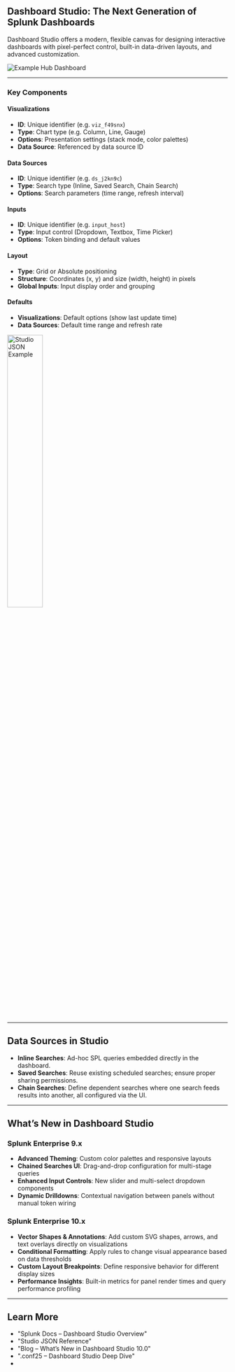 
## Dashboard Studio: The Next Generation of Splunk Dashboards

Dashboard Studio offers a modern, flexible canvas for designing interactive dashboards with pixel-perfect control, built-in data-driven layouts, and advanced customization.

<img src="/static/app/splunk4champions2/images/iot_factory.gif" alt="Example Hub Dashboard"/>

---

### Key Components

#### Visualizations  
- **ID**: Unique identifier (e.g. `viz_f49snx`)  
- **Type**: Chart type (e.g. Column, Line, Gauge)  
- **Options**: Presentation settings (stack mode, color palettes)  
- **Data Source**: Referenced by data source ID  

#### Data Sources  
- **ID**: Unique identifier (e.g. `ds_j2kn9c`)  
- **Type**: Search type (Inline, Saved Search, Chain Search)  
- **Options**: Search parameters (time range, refresh interval)  

#### Inputs  
- **ID**: Unique identifier (e.g. `input_host`)  
- **Type**: Input control (Dropdown, Textbox, Time Picker)  
- **Options**: Token binding and default values  

#### Layout  
- **Type**: Grid or Absolute positioning  
- **Structure**: Coordinates (x, y) and size (width, height) in pixels  
- **Global Inputs**: Input display order and grouping  

#### Defaults  
- **Visualizations**: Default options (show last update time)  
- **Data Sources**: Default time range and refresh rate  

<img src="/static/app/splunk4champions2/images/studio_code.png" width="40%" alt="Studio JSON Example"/>

---

## Data Sources in Studio

- **Inline Searches**: Ad-hoc SPL queries embedded directly in the dashboard.  
- **Saved Searches**: Reuse existing scheduled searches; ensure proper sharing permissions.  
- **Chain Searches**: Define dependent searches where one search feeds results into another, all configured via the UI.

---

## What’s New in Dashboard Studio

### Splunk Enterprise 9.x  
- **Advanced Theming**: Custom color palettes and responsive layouts  
- **Chained Searches UI**: Drag-and-drop configuration for multi-stage queries  
- **Enhanced Input Controls**: New slider and multi-select dropdown components  
- **Dynamic Drilldowns**: Contextual navigation between panels without manual token wiring  

### Splunk Enterprise 10.x  
- **Vector Shapes & Annotations**: Add custom SVG shapes, arrows, and text overlays directly on visualizations  
- **Conditional Formatting**: Apply rules to change visual appearance based on data thresholds  
- **Custom Layout Breakpoints**: Define responsive behavior for different display sizes  
- **Performance Insights**: Built-in metrics for panel render times and query performance profiling  

---

## Learn More

* <Link to="https://docs.splunk.com/Documentation/Splunk/latest/DashboardStudio/Overview" openInNewContext>"Splunk Docs – Dashboard Studio Overview"</Link>  
* <Link to="https://docs.splunk.com/Documentation/Splunk/latest/DashboardStudio/JSONReference" openInNewContext>"Studio JSON Reference"</Link>  
* <Link to="https://www.splunk.com/en_us/blog/splunk/what-s-new-dashboard-studio-in-10-0.html" openInNewContext>"Blog – What’s New in Dashboard Studio 10.0"</Link>  
* <Link to="https://conf.splunk.com/files/2025/slides/DS1001.html" openInNewContext>".conf25 – Dashboard Studio Deep Dive"</Link>  
* <SplunkSearch default="index=_internal sourcetype=splunkd_ui_access | head 10"/>  
